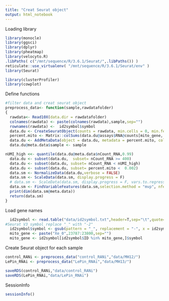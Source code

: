 ```yaml
---
title: "Creat Seurat object"
output: html_notebook
---
```


Loading library
```r
library(monocle)
library(ggsci)
library(dplyr)
library(pheatmap)
library(velocyto.R)
.libPaths( c("/mnt/sequence/R/3.6.1/Seurat/",.libPaths()) )
reticulate::use_virtualenv( "/mnt/sequence/R/3.6.1/Seurat/env" )
library(Seurat)

library(clusterProfiler)
library(cowplot)
```

Define functions
```r
#filter data and creat seurat object
preprocess_data<- function(sample,rawdatafolder)
{
  rawdata<- Read10X(data.dir = rawdatafolder)
  colnames(rawdata) <- paste(colnames(rawdata),sample,sep="")
  rownames(rawdata) <-  id2symbol$symbol
  data.du <- CreateSeuratObject(counts = rawdata, min.cells = 0, min.features = 0, project = sample)
  percent.mito <- Matrix::colSums(data.du@assays$RNA@counts[mito_gene, ])/Matrix::colSums(data.du@assays$RNA@counts)
  data.du <- AddMetaData(object = data.du, metadata = percent.mito, col.name = "percent.mito")
  data.du@meta.data$sample <- sample

nUMI_high <<- quantile(data.du@meta.data$nCount_RNA,0.99)
  data.du <- subset(data.du,  subset= nCount_RNA >= 400)
  data.du <- subset(data.du, subset= nCount_RNA < nUMI_high)
  data.du <- subset(data.du, subset= percent.mito <  0.002)
  data.sm <- NormalizeData(data.du,verbose = FALSE)
  data.sm <- ScaleData(data.sm, display.progress = F)
  # data.sm <- ScaleData(data.sm, display.progress = F, vars.to.regress="nUMI")
  data.sm <- FindVariableFeatures(data.sm,selection.method = "mvp", nfeatures = 1000, verbose = FALSE)
  print(dim(data.sm@meta.data))
  return(data.sm)
}
```
Load gene names
```r
  id2symbol <- read.table("data/id2symbol.txt",header=T,sep="\t",quote="\"", stringsAsFactors=F)
#Seurat V3 symbol replace "_" with "-2"
  id2symbol$symbol <- gsub(pattern = "_", replacement = "-", x = id2symbol$symbol)
  mito_gene <- paste("Xe_0",23787:23800,sep="")
  mito_gene <- id2symbol[id2symbol$ID %in% mito_gene,]$symbol
```
Create Seurat object for each sample
```r
control_RANi <- preprocess_data("control_RANi","data/MH12/")
LePin_RNAi <- preprocess_data("LePin_RNAi","data/MH13/")

```

```r

saveRDS(control_RANi,"data/control_RANi")
saveRDS(LePin_RNAi,"data/LePin_RNAi")
```

SessionInfo
```r
sessionInfo()
```

